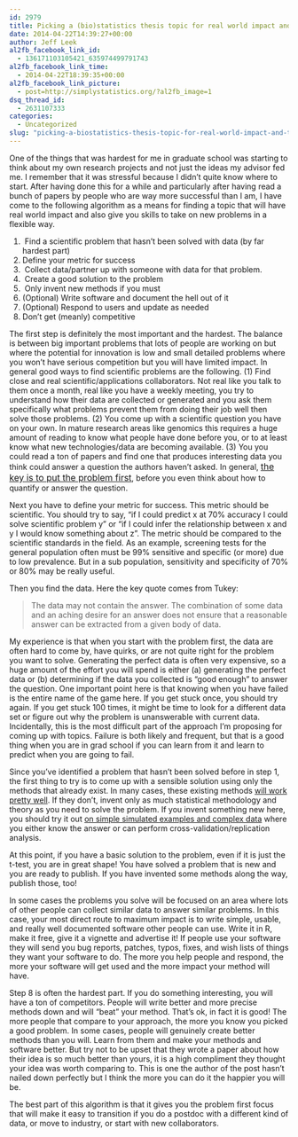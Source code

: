 ```yaml
---
id: 2979
title: Picking a (bio)statistics thesis topic for real world impact and transferable skills
date: 2014-04-22T14:39:27+00:00
author: Jeff Leek
al2fb_facebook_link_id:
  - 136171103105421_635974499791743
al2fb_facebook_link_time:
  - 2014-04-22T18:39:35+00:00
al2fb_facebook_link_picture:
  - post=http://simplystatistics.org/?al2fb_image=1
dsq_thread_id:
  - 2631107333
categories:
  - Uncategorized
slug: "picking-a-biostatistics-thesis-topic-for-real-world-impact-and-transferable-skills"
---
```

One of the things that was hardest for me in graduate school was starting to think about my own research projects and not just the ideas my advisor fed me. I remember that it was stressful because I didn't quite know where to start. After having done this for a while and particularly after having read a bunch of papers by people who are way more successful than I am, I have come to the following algorithm as a means for finding a topic that will have real world impact and also give you skills to take on new problems in a flexible way.

  1.  Find a scientific problem that hasn't been solved with data (by far hardest part)
  2. Define your metric for success
  3.  Collect data/partner up with someone with data for that problem.
  4.  Create a good solution to the problem
  5.  Only invent new methods if you must
  6. (Optional) Write software and document the hell out of it
  7. (Optional) Respond to users and update as needed
  8. Don't get (meanly) competitive

The first step is definitely the most important and the hardest. The balance is between big important problems that lots of people are working on but where the potential for innovation is low and small detailed problems where you won't have serious competition but you will have limited impact. In general good ways to find scientific problems are the following. (1) Find close and real scientific/applications collaborators. Not real like you talk to them once a month, real like you have a weekly meeting, you try to understand how their data are collected or generated and you ask them specifically what problems prevent them from doing their job well then solve those problems. (2) You come up with a scientific question you have on your own. In mature research areas like genomics this requires a huge amount of reading to know what people have done before you, or to at least know what new technologies/data are becoming available. (3) You you could read a ton of papers and find one that produces interesting data you think could answer a question the authors haven't asked. In general, <a style="font-size: 16px;" href="http://simplystatistics.org/2013/05/29/what-statistics-should-do-about-big-data-problem-forward-not-solution-backward/">the key is to put the problem first</a>, before you even think about how to quantify or answer the question.

Next you have to define your metric for success. This metric should be scientific. You should try to say, "if I could predict x at 70% accuracy I could solve scientific problem y" or "if I could infer the relationship between x and y I would know something about z". The metric should be compared to the scientific standards in the field. As an example, screening tests for the general population often must be 99% sensitive and specific (or more) due to low prevalence. But in a sub population, sensitivity and specificity of 70% or 80% may be really useful.

Then you find the data. Here the key quote comes from Tukey:

> The data may not contain the answer. The combination of some data and an aching desire for an answer does not ensure that a reasonable answer can be extracted from a given body of data.

My experience is that when you start with the problem first, the data are often hard to come by, have quirks, or are not quite right for the problem you want to solve. Generating the perfect data is often very expensive, so a huge amount of the effort you will spend is either (a) generating the perfect data or (b) determining if the data you collected is "good enough" to answer the question. One important point here is that knowing when you have failed is the entire name of the game here. If you get stuck once, you should try again. If you get stuck 100 times, it might be time to look for a different data set or figure out why the problem is unanswerable with current data. Incidentally, this is the most difficult part of the approach I'm proposing for coming up with topics. Failure is both likely and frequent, but that is a good thing when you are in grad school if you can learn from it and learn to predict when you are going to fail.

Since you've identified a problem that hasn't been solved before in step 1, the first thing to try is to come up with a sensible solution using only the methods that already exist. In many cases, these existing methods [will work pretty well](http://simplystatistics.org/2014/03/20/the-8020-rule-of-statistical-methods-development/). If they don't, invent only as much statistical methodology and theory as you need to solve the problem. If you invent something new here, you should try it out [on simple simulated examples and complex data](http://simplystatistics.org/2013/03/06/the-importance-of-simulating-the-extremes/) where you either know the answer or can perform cross-validation/replication analysis.

At this point, if you have a basic solution to the problem, even if it is just the t-test, you are in great shape! You have solved a problem that is new and you are ready to publish. If you have invented some methods along the way, publish those, too!

In some cases the problems you solve will be focused on an area where lots of other people can collect similar data to answer similar problems. In this case, your most direct route to maximum impact is to write simple, usable, and really well documented software other people can use. Write it in R, make it free, give it a vignette and advertise it! If people use your software they will send you bug reports, patches, typos, fixes, and wish lists of things they want your software to do. The more you help people and respond, the more your software will get used and the more impact your method will have.

Step 8 is often the hardest part. If you do something interesting, you will have a ton of competitors. People will write better and more precise methods down and will "beat" your method. That's ok, in fact it is good! The more people that compare to your approach, the more you know you picked a good problem. In some cases, people will genuinely create better methods than you will. Learn from them and make your methods and software better. But try not to be upset that they wrote a paper about how their idea is so much better than yours, it is a high compliment they thought your idea was worth comparing to. This is one the author of the post hasn't nailed down perfectly but I think the more you can do it the happier you will be.

The best part of this algorithm is that it gives you the problem first focus that will make it easy to transition if you do a postdoc with a different kind of data, or move to industry, or start with new collaborators.
